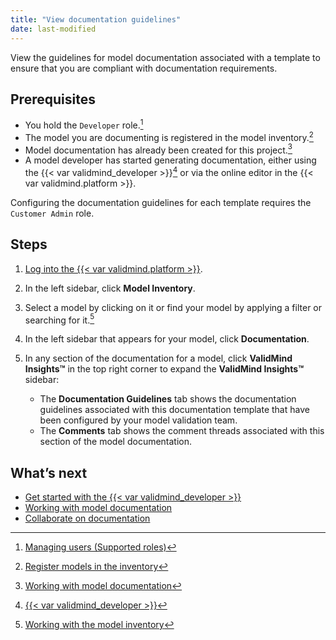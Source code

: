 ```yaml
---
title: "View documentation guidelines"
date: last-modified
---
```


View the guidelines for model documentation associated with a template to ensure that you are compliant with documentation requirements.

## Prerequisites

- You hold the `Developer` role.[^1]
- The model you are documenting is registered in the model inventory.[^2]
- Model documentation has already been created for this project.[^3]
- A model developer has started generating documentation, either using the {{< var validmind_developer >}}[^4] or via the online editor in the {{< var validmind.platform >}}.

::: {.callout-important}
Configuring the documentation guidelines for each template requires the `Customer Admin` role.
:::

## Steps

1. [Log into the {{< var validmind.platform >}}](/guide/configuration/log-in-to-validmind.qmd).

2. In the left sidebar, click **Model Inventory**.

3. Select a model by clicking on it or find your model by applying a filter or searching for it.[^5]

4. In the left sidebar that appears for your model, click **Documentation**.

5. In any section of the documentation for a model, click **ValidMind Insights™** in the top right corner to expand the **ValidMind Insights™** sidebar:

   - The **Documentation Guidelines** tab shows the documentation guidelines associated with this documentation template that have been configured by your model validation team.
   - The **Comments** tab shows the comment threads associated with this section of the model documentation.

## What's next

- [Get started with the {{< var validmind_developer >}}](/developer/get-started-developer-framework.qmd)
- [Working with model documentation](working-with-model-documentation.qmd)
- [Collaborate on documentation](collaborate-with-others.qmd)


<!-- FOOTNOTES -->

[^1]: [Managing users (Supported roles)](/guide/configuration/managing-users.qmd#supported-roles)

[^2]: [Register models in the inventory](/guide/model-inventory/register-models-in-inventory.qmd)

[^3]: [Working with model documentation](working-with-model-documentation.qmd)

[^4]: [{{< var validmind_developer >}}](/developer/get-started-developer-framework.qmd)

[^5]: [Working with the model inventory](/guide/model-inventory/working-with-model-inventory.qmd#search-filter-and-sort-models)